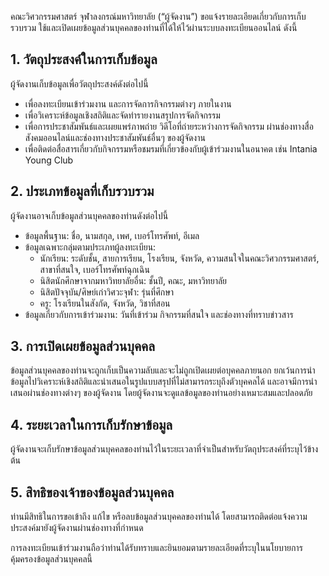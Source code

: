 คณะวิศวกรรมศาสตร์ จุฬาลงกรณ์มหาวิทยาลัย (“ผู้จัดงาน”) ขอแจ้งรายละเอียดเกี่ยวกับการเก็บรวบรวม ใช้และเปิดเผยข้อมูลส่วนบุคคลของท่านที่ได้ให้ไว้ผ่านระบบลงทะเบียนออนไลน์ ดังนี้

## 1. วัตถุประสงค์ในการเก็บข้อมูล

ผู้จัดงานเก็บข้อมูลเพื่อวัตถุประสงค์ดังต่อไปนี้

- เพื่อลงทะเบียนเข้าร่วมงาน และการจัดการกิจกรรมต่างๆ ภายในงาน
- เพื่อวิเคราะห์ข้อมูลเชิงสถิติและจัดทำรายงานสรุปการจัดกิจกรรม
- เพื่อการประชาสัมพันธ์และเผยแพร่ภาพถ่าย วิดีโอที่ถ่ายระหว่างการจัดกิจกรรม ผ่านช่องทางสื่อสังคมออนไลน์และช่องทางประชาสัมพันธ์อื่นๆ ของผู้จัดงาน
- เพื่อติดต่อสื่อสารเกี่ยวกับกิจกรรมหรือชมรมที่เกี่ยวข้องกับผู้เข้าร่วมงานในอนาคต เช่น Intania Young Club

## 2. ประเภทข้อมูลที่เก็บรวบรวม

ผู้จัดงานอาจเก็บข้อมูลส่วนบุคคลของท่านดังต่อไปนี้

- ข้อมูลพื้นฐาน: ชื่อ, นามสกุล, เพศ, เบอร์โทรศัพท์, อีเมล
- ข้อมูลเฉพาะกลุ่มตามประเภทผู้ลงทะเบียน:
  - นักเรียน: ระดับชั้น, สายการเรียน, โรงเรียน, จังหวัด, ความสนใจในคณะวิศวกรรมศาสตร์, สาขาที่สนใจ, เบอร์โทรศัพท์ฉุกเฉิน
  - นิสิตนักศึกษาจากมหาวิทยาลัยอื่น: ชั้นปี, คณะ, มหาวิทยาลัย
  - นิสิตปัจจุบัน/ศิษย์เก่าวิศวะจุฬา: รุ่นที่ศึกษา
  - ครู: โรงเรียนในสังกัด, จังหวัด, วิชาที่สอน
- ข้อมูลเกี่ยวกับการเข้าร่วมงาน: วันที่เข้าร่วม กิจกรรมที่สนใจ และช่องทางที่ทราบข่าวสาร

## 3. การเปิดเผยข้อมูลส่วนบุคคล

ข้อมูลส่วนบุคคลของท่านจะถูกเก็บเป็นความลับและจะไม่ถูกเปิดเผยต่อบุคคลภายนอก ยกเว้นการนำข้อมูลไปวิเคราะห์เชิงสถิติและนำเสนอในรูปแบบสรุปที่ไม่สามารถระบุถึงตัวบุคคลได้ และอาจมีการนำเสนอผ่านช่องทางต่างๆ ของผู้จัดงาน โดยผู้จัดงานจะดูแลข้อมูลของท่านอย่างเหมาะสมและปลอดภัย

## 4. ระยะเวลาในการเก็บรักษาข้อมูล

ผู้จัดงานจะเก็บรักษาข้อมูลส่วนบุคคลของท่านไว้ในระยะเวลาที่จำเป็นสำหรับวัตถุประสงค์ที่ระบุไว้ข้างต้น

## 5. สิทธิของเจ้าของข้อมูลส่วนบุคคล

ท่านมีสิทธิในการขอเข้าถึง แก้ไข หรือลบข้อมูลส่วนบุคคลของท่านได้ โดยสามารถติดต่อแจ้งความประสงค์มายังผู้จัดงานผ่านช่องทางที่กำหนด

การลงทะเบียนเข้าร่วมงานถือว่าท่านได้รับทราบและยินยอมตามรายละเอียดที่ระบุในนโยบายการคุ้มครองข้อมูลส่วนบุคคลนี้

